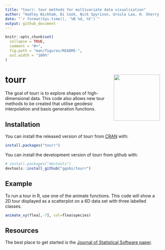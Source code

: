 ```yaml
---
title: "tourr: tour methods for multivariate data visualisation"
author: "Hadley Wickham, Di Cook, Nick Spyrison, Ursula Laa, H. Sherry Zhang, Stuart Lee"
date: "`r format(Sys.time(), '%B %d, %Y')`"
output: github_document
---
```


<!-- README.md is generated from README.Rmd. Please edit that file -->

```r
knitr::opts_chunk$set(
  collapse = TRUE,
  comment = "#>",
  fig.path = "man/figures/README-",
  out.width = "100%"
)
```

# tourr <img src="man/figures/logo.png" align="right" width="150" />

The goal of tourr is to explore shapes of high-dimensional data. This code also allows new tour methods to be created that utilise geodesic interpolation and basis generation functions.


## Installation

You can install the released version of tourr from [CRAN](https://CRAN.R-project.org) with:

``` r
install.packages("tourr")
```

You can install the development version of tourr from github with:

``` r
# install.packages("devtools")
devtools::install_github("ggobi/tourr")
```

## Example

To run a tour in R, use one of the animate functions. This code will show a 2D tour displayed as a scatterplot on a 6D data set with three labelled classes. 

``` r
animate_xy(flea[,-7], col=flea$species)
```

## Resources

The best place to get started is the [Journal of Statistical Software paper](https://www.jstatsoft.org/article/view/v040i02).
